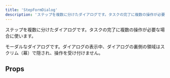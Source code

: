 ```yaml
---
title: 'StepFormDialog'
description: 'ステップを複数に分けたダイアログです。タスクの完了に複数の操作が必要な場合に使います。'
---
```


ステップを複数に分けたダイアログです。タスクの完了に複数の操作が必要な場合に使います。

モーダルなダイアログです。ダイアログの表示中、ダイアログの裏側の領域はスクリム（幕）で隠され、操作を受け付けません。


<ComponentStory name="StepFormDialog" />


## Props

<ComponentPropsTable name="StepFormDialog" />
